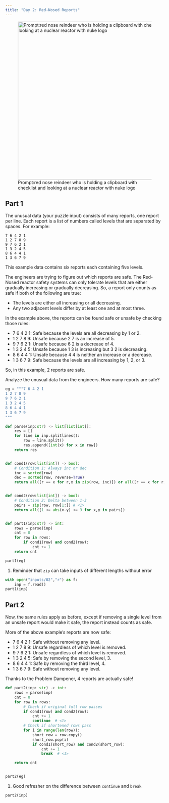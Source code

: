```yaml
---
title: "Day 2: Red-Nosed Reports"
---
```


![Prompt:red nose reindeer who is holding a clipboard with checklist and looking at a nuclear reactor with nuke logo](images/02.webp){width="500" fig-align="center"}

## Part 1

::: {.callout-note title="Puzzle Info" collapse="true"}
The unusual data (your puzzle input) consists of many reports, one report per line. Each report is a list of numbers called levels that are separated by spaces. For example:
```
7 6 4 2 1
1 2 7 8 9
9 7 6 2 1
1 3 2 4 5
8 6 4 4 1
1 3 6 7 9
```
This example data contains six reports each containing five levels.

The engineers are trying to figure out which reports are safe. The Red-Nosed reactor safety systems can only tolerate levels that are either gradually increasing or gradually decreasing. So, a report only counts as safe if both of the following are true:

- The levels are either all increasing or all decreasing.
- Any two adjacent levels differ by at least one and at most three.

In the example above, the reports can be found safe or unsafe by checking those rules:

- 7 6 4 2 1: Safe because the levels are all decreasing by 1 or 2.
- 1 2 7 8 9: Unsafe because 2 7 is an increase of 5.
- 9 7 6 2 1: Unsafe because 6 2 is a decrease of 4.
- 1 3 2 4 5: Unsafe because 1 3 is increasing but 3 2 is decreasing.
- 8 6 4 4 1: Unsafe because 4 4 is neither an increase or a decrease.
- 1 3 6 7 9: Safe because the levels are all increasing by 1, 2, or 3.

So, in this example, 2 reports are safe.

Analyze the unusual data from the engineers. How many reports are safe?

:::

```python
eg = """7 6 4 2 1
1 2 7 8 9
9 7 6 2 1
1 3 2 4 5
8 6 4 4 1
1 3 6 7 9
"""

def parse(inp:str) -> list[list[int]]:
    res = []
    for line in inp.splitlines():
        row = line.split()
        res.append([int(x) for x in row])
    return res


def cond1(row:list[int]) -> bool:
    # Condition 1: Always inc or dec
    inc = sorted(row)
    dec = sorted(row, reverse=True)
    return all([r == x for r,x in zip(row, inc)]) or all([r == x for r,x in zip(row, dec)])


def cond2(row:list[int]) -> bool:
    # Condition 2: Delta between 1-3
    pairs = zip(row, row[1:]) # <1>
    return all([1 <= abs(x-y) <= 3 for x,y in pairs])


def part1(inp:str) -> int:
    rows = parse(inp)
    cnt = 0
    for row in rows:
        if cond1(row) and cond2(row):
            cnt += 1
    return cnt

part1(eg)
```
1. Reminder that `zip` can take inputs of different lengths without error

```python
with open("inputs/02","r") as f:
    inp = f.read()
part1(inp)
```

## Part 2

::: {.callout-note title="Puzzle Info" collapse="true"}
Now, the same rules apply as before, except if removing a single level from an unsafe report would make it safe, the report instead counts as safe.

More of the above example's reports are now safe:

- 7 6 4 2 1: Safe without removing any level.
- 1 2 7 8 9: Unsafe regardless of which level is removed.
- 9 7 6 2 1: Unsafe regardless of which level is removed.
- 1 3 2 4 5: Safe by removing the second level, 3.
- 8 6 4 4 1: Safe by removing the third level, 4.
- 1 3 6 7 9: Safe without removing any level.

Thanks to the Problem Dampener, 4 reports are actually safe!
:::

```python
def part2(inp: str) -> int:
    rows = parse(inp)
    cnt = 0
    for row in rows:
        # Check if original full row passes
        if cond1(row) and cond2(row):
            cnt += 1
            continue  # <1>
        # Check if shortened rows pass
        for i in range(len(row)):
            short_row = row.copy()
            short_row.pop(i)
            if cond1(short_row) and cond2(short_row):
                cnt += 1
                break  # <1>

    return cnt


part2(eg)
```

1. Good refresher on the difference between `continue` and `break`

```python
part2(inp)
```
